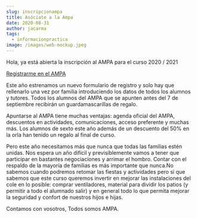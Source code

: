 ```yaml
---
slug: inscripcionampa
title: Asóciate a la Ampa
date: 2020-08-31
author: jacarma
tags:
  - informacionpractica
image: /images/web-mockup.jpeg
---
```

Hola, ya está abierta la inscripción al AMPA para el curso 2020 / 2021 

[Registrarme en el AMPA](https://ampa-marques.firebaseapp.com/)

Este año estrenamos un nuevo formulario de registro y solo hay que rellenarlo una vez por familia introduciendo los datos de todos los alumnos y tutores.
Todos los alumnos del AMPA que se apunten antes del 7 de septiembre recibirán un guardamascarillas de regalo.

Apuntarse al AMPA tiene muchas ventajas: agenda oficial del AMPA, descuentos en actividades, comunicaciones, acceso preferente y muchas más. Los alumnos de sexto este año además de un descuento del 50% en la orla han tenido un regalo al final de curso.

Pero este año necesitamos más que nunca que todas las familias estén unidas. Nos espera un año difícil y previsiblemente vamos a tener que participar en bastantes negociaciones y arrimar el hombro. Contar con el respaldo de la mayoría de familias es más importante que nunca.No sabemos cuando podremos retomar las fiestas y actividades pero sí que sabemos que este curso queremos invertir en mejorar las instalaciones del cole en lo posible: comprar ventiladores, material para dividir los patios (y permitir a todo el alumnado salir) y en general todo lo que permita mejorar la seguridad y confort de nuestros hijos e hijas.

Contamos con vosotros, Todos somos AMPA.